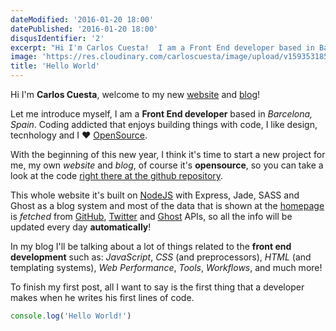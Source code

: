 ```yaml
---
dateModified: '2016-01-20 18:00'
datePublished: '2016-01-20 18:00'
disqusIdentifier: '2'
excerpt: "Hi I'm Carlos Cuesta!  I am a Front End developer based in Barcelona, Spain. Coding addicted that enjoys building things with code and I ♥ OpenSource."
image: 'https://res.cloudinary.com/carloscuesta/image/upload/v1593531857/blog-featured-images/Hello_World.png'
title: 'Hello World'
---
```


Hi I'm **Carlos Cuesta**, welcome to my new [website](http://carloscuesta.me) and [blog](http://carloscuesta.me/blog)!

Let me introduce myself, I am a **Front End developer** based in _Barcelona, Spain_. Coding addicted that enjoys building things with code, I like design, tecnhology and I ♥ [OpenSource](http://github.com/carloscuesta).

With the beginning of this new year, I think it's time to start a new project for me, my own _website_ and _blog_, of course it's **opensource**, so you can take a look at the code [right there at the github repository](https://github.com/carloscuesta/carloscuesta.me).

This whole website it's built on [NodeJS](http://nodejs.org) with Express, Jade, SASS and Ghost as a blog system and most of the data that is shown at the [homepage](http://carloscuesta.me) is _fetched_ from [GitHub](https://api.github.com), [Twitter](https://dev.twitter.com/rest/public) and [Ghost](https://api.ghost.org) APIs, so all the info will be updated every day **automatically**!

In my blog I'll be talking about a lot of things related to the **front end development** such as: _JavaScript_, _CSS_ (and preprocessors), _HTML_ (and templating systems), _Web Performance_, _Tools_, _Workflows_, and much more!

To finish my first post, all I want to say is the first thing that a developer makes when he writes his first lines of code.

```js
console.log('Hello World!')
```
